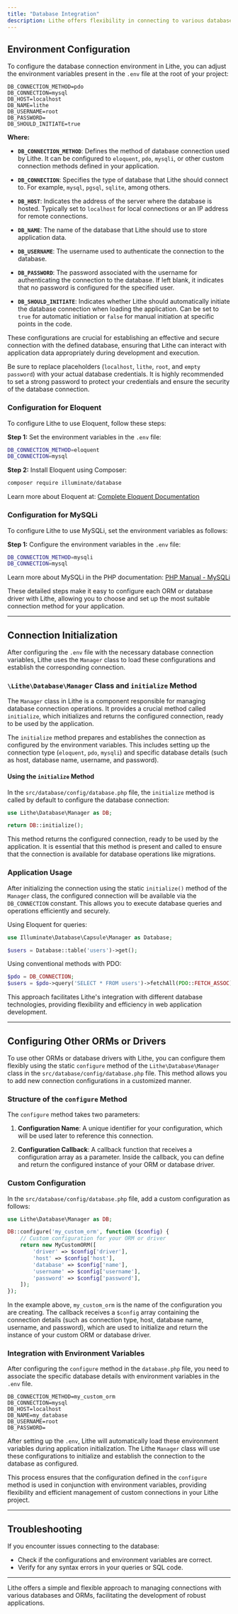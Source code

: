 ```yaml
---
title: "Database Integration"
description: Lithe offers flexibility in connecting to various databases. Integrating seamlessly with popular ORMs like Eloquent, Lithe also supports native PHP drivers such as MySQLi and PDO, ensuring broad compatibility with various database management systems.
---
```


## Environment Configuration

To configure the database connection environment in Lithe, you can adjust the environment variables present in the `.env` file at the root of your project:

```
DB_CONNECTION_METHOD=pdo
DB_CONNECTION=mysql
DB_HOST=localhost
DB_NAME=lithe
DB_USERNAME=root
DB_PASSWORD=
DB_SHOULD_INITIATE=true
```

**Where:**

- **`DB_CONNECTION_METHOD`**: Defines the method of database connection used by Lithe. It can be configured to `eloquent`, `pdo`, `mysqli`, or other custom connection methods defined in your application.

- **`DB_CONNECTION`**: Specifies the type of database that Lithe should connect to. For example, `mysql`, `pgsql`, `sqlite`, among others.

- **`DB_HOST`**: Indicates the address of the server where the database is hosted. Typically set to `localhost` for local connections or an IP address for remote connections.

- **`DB_NAME`**: The name of the database that Lithe should use to store application data.

- **`DB_USERNAME`**: The username used to authenticate the connection to the database.

- **`DB_PASSWORD`**: The password associated with the username for authenticating the connection to the database. If left blank, it indicates that no password is configured for the specified user.

- **`DB_SHOULD_INITIATE`**: Indicates whether Lithe should automatically initiate the database connection when loading the application. Can be set to `true` for automatic initiation or `false` for manual initiation at specific points in the code.

These configurations are crucial for establishing an effective and secure connection with the defined database, ensuring that Lithe can interact with application data appropriately during development and execution.

Be sure to replace placeholders (`localhost`, `lithe`, `root`, and `empty password`) with your actual database credentials. It is highly recommended to set a strong password to protect your credentials and ensure the security of the database connection.

### Configuration for Eloquent

To configure Lithe to use Eloquent, follow these steps:

**Step 1:** Set the environment variables in the `.env` file:

```bash
DB_CONNECTION_METHOD=eloquent
DB_CONNECTION=mysql
```

**Step 2:** Install Eloquent using Composer:

```bash
composer require illuminate/database
```

Learn more about Eloquent at: [Complete Eloquent Documentation](https://laravel.com/docs/eloquent)

### Configuration for MySQLi

To configure Lithe to use MySQLi, set the environment variables as follows:

**Step 1:** Configure the environment variables in the `.env` file:

```bash
DB_CONNECTION_METHOD=mysqli
DB_CONNECTION=mysql
```

Learn more about MySQLi in the PHP documentation: [PHP Manual - MySQLi](https://www.php.net/manual/en/book.mysqli.php)

These detailed steps make it easy to configure each ORM or database driver with Lithe, allowing you to choose and set up the most suitable connection method for your application.

---

## Connection Initialization

After configuring the `.env` file with the necessary database connection variables, Lithe uses the `Manager` class to load these configurations and establish the corresponding connection.

### `\Lithe\Database\Manager` Class and `initialize` Method

The `Manager` class in Lithe is a component responsible for managing database connection operations. It provides a crucial method called `initialize`, which initializes and returns the configured connection, ready to be used by the application.

The `initialize` method prepares and establishes the connection as configured by the environment variables. This includes setting up the connection type (`eloquent`, `pdo`, `mysqli`) and specific database details (such as host, database name, username, and password).

#### Using the `initialize` Method

In the `src/database/config/database.php` file, the `initialize` method is called by default to configure the database connection:

```php
use Lithe\Database\Manager as DB;

return DB::initialize();
```

This method returns the configured connection, ready to be used by the application. It is essential that this method is present and called to ensure that the connection is available for database operations like migrations.

### Application Usage

After initializing the connection using the static `initialize()` method of the `Manager` class, the configured connection will be available via the `DB_CONNECTION` constant. This allows you to execute database queries and operations efficiently and securely.

Using Eloquent for queries:

```php
use Illuminate\Database\Capsule\Manager as Database;

$users = Database::table('users')->get();
```

Using conventional methods with PDO:

```php
$pdo = DB_CONNECTION;
$users = $pdo->query('SELECT * FROM users')->fetchAll(PDO::FETCH_ASSOC);
```

This approach facilitates Lithe's integration with different database technologies, providing flexibility and efficiency in web application development.

---

## Configuring Other ORMs or Drivers

To use other ORMs or database drivers with Lithe, you can configure them flexibly using the static `configure` method of the `Lithe\Database\Manager` class in the `src/database/config/database.php` file. This method allows you to add new connection configurations in a customized manner.

### Structure of the `configure` Method

The `configure` method takes two parameters:

1. **Configuration Name**: A unique identifier for your configuration, which will be used later to reference this connection.

2. **Configuration Callback**: A callback function that receives a configuration array as a parameter. Inside the callback, you can define and return the configured instance of your ORM or database driver.

### Custom Configuration

In the `src/database/config/database.php` file, add a custom configuration as follows:

```php
use Lithe\Database\Manager as DB;

DB::configure('my_custom_orm', function ($config) {
    // Custom configuration for your ORM or driver
    return new MyCustomORM([
        'driver' => $config['driver'],
        'host' => $config['host'],
        'database' => $config['name'],
        'username' => $config['username'],
        'password' => $config['password'],
    ]);
});
```

In the example above, `my_custom_orm` is the name of the configuration you are creating. The callback receives a `$config` array containing the connection details (such as connection type, host, database name, username, and password), which are used to initialize and return the instance of your custom ORM or database driver.

### Integration with Environment Variables

After configuring the `configure` method in the `database.php` file, you need to associate the specific database details with environment variables in the `.env` file.

```
DB_CONNECTION_METHOD=my_custom_orm
DB_CONNECTION=mysql
DB_HOST=localhost
DB_NAME=my_database
DB_USERNAME=root
DB_PASSWORD=
```

After setting up the `.env`, Lithe will automatically load these environment variables during application initialization. The Lithe `Manager` class will use these configurations to initialize and establish the connection to the database as configured.

This process ensures that the configuration defined in the `configure` method is used in conjunction with environment variables, providing flexibility and efficient management of custom connections in your Lithe project.

---

## Troubleshooting

If you encounter issues connecting to the database:

- Check if the configurations and environment variables are correct.
- Verify for any syntax errors in your queries or SQL code.

---

Lithe offers a simple and flexible approach to managing connections with various databases and ORMs, facilitating the development of robust applications.
